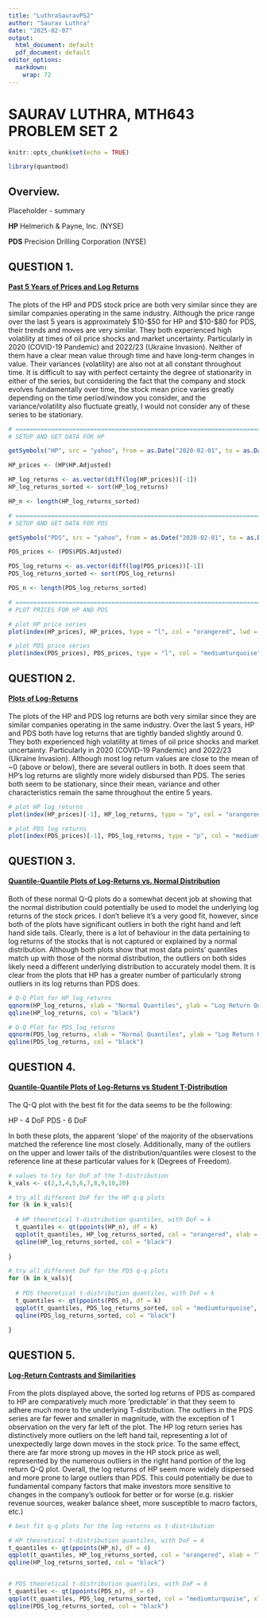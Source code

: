 ```yaml
---
title: "LuthraSauravPS2"
author: "Saurav Luthra"
date: "2025-02-07"
output:
  html_document: default
  pdf_document: default
editor_options:
  markdown:
    wrap: 72
---
```


# SAURAV LUTHRA, MTH643 PROBLEM SET 2

```r
knitr::opts_chunk$set(echo = TRUE)

library(quantmod)
```

## Overview.

Placeholder - summary

**HP** Helmerich & Payne, Inc. (NYSE)

**PDS** Precision Drilling Corporation (NYSE)

## QUESTION 1.

#### [**Past 5 Years of Prices and Log Returns**]{.underline}

The plots of the HP and PDS stock price are both very similar since they
are similar companies operating in the same industry. Although the price
range over the last 5 years is approximately \$10-\$50 for HP and
\$10-\$80 for PDS, their trends and moves are very similar. They both
experienced high volatility at times of oil price shocks and market
uncertainty. Particularly in 2020 (COVID-19 Pandemic) and 2022/23
(Ukraine Invasion). Neither of them have a clear mean value through time
and have long-term changes in value. Their variances (volatility) are
also not at all constant throughout time. It is difficult to say with
perfect certainty the degree of stationarity in either of the series,
but considering the fact that the company and stock evolves
fundamentally over time, the stock mean price varies greatly depending
on the time period/window you consider, and the variance/volatility also
fluctuate greatly, I would not consider any of these series to be
stationary.

```r

# ==============================================================================
# SETUP AND GET DATA FOR HP

getSymbols("HP", src = "yahoo", from = as.Date("2020-02-01", to = as.Date("2025-02-01")))

HP_prices <- (HP$HP.Adjusted)

HP_log_returns <- as.vector(diff(log(HP_prices))[-1])
HP_log_returns_sorted <- sort(HP_log_returns)

HP_n <- length(HP_log_returns_sorted)

# ==============================================================================
# SETUP AND GET DATA FOR PDS

getSymbols("PDS", src = "yahoo", from = as.Date("2020-02-01", to = as.Date("2025-02-01")))

PDS_prices <- (PDS$PDS.Adjusted)

PDS_log_returns <- as.vector(diff(log(PDS_prices))[-1])
PDS_log_returns_sorted <- sort(PDS_log_returns)

PDS_n <- length(PDS_log_returns_sorted)

# ==============================================================================
# PLOT PRICES FOR HP AND PDS

# plot HP price series
plot(index(HP_prices), HP_prices, type = "l", col = "orangered", lwd = 1, main = "Closing-Price of HP", xlab = "Date", ylab = "Price ($)")

# plot PDS price series
plot(index(PDS_prices), PDS_prices, type = "l", col = "mediumturquoise", lwd = 1, main = "Closing-Price of PDS", xlab = "Date", ylab = "Price ($)")

```

## QUESTION 2.

#### [**Plots of Log-Returns**]{.underline}

The plots of the HP and PDS log returns are both very similar since they
are similar companies operating in the same industry. Over the last 5
years, HP and PDS both have log returns that are tightly banded slightly
around 0. They both experienced high volatility at times of oil price
shocks and market uncertainty. Particularly in 2020 (COVID-19 Pandemic)
and 2022/23 (Ukraine Invasion). Although most log return values are
close to the mean of \~0 (above or below), there are several outliers in
both. It does seem that HP's log returns are slightly more widely
disbursed than PDS. The series both seem to be stationary, since their
mean, variance and other characteristics remain the same throughout the
entire 5 years.

```r

# plot HP log returns
plot(index(HP_prices)[-1], HP_log_returns, type = "p", col = "orangered", pch = 16, main = "Log Returns of HP vs. Time", xlab = "Date", ylab = "Log Return")

# plot PDS log returns
plot(index(PDS_prices)[-1], PDS_log_returns, type = "p", col = "mediumturquoise", pch = 16, main = "Log Returns of PDS vs. Time", xlab = "Date", ylab = "Log Return")

```

## QUESTION 3.

#### [**Quantile-Quantile Plots of Log-Returns vs. Normal Distribution**]{.underline}

Both of these normal Q-Q plots do a somewhat decent job at showing that
the normal distribution could potentially be used to model the
underlying log returns of the stock prices. I don't believe it's a very
good fit, however, since both of the plots have significant outliers in
both the right hand and left hand side tails. Clearly, there is a lot of
behaviour in the data pertaining to log returns of the stocks that is
not captured or explained by a normal distribution. Although both plots
show that most data points' quantiles match up with those of the normal
distribution, the outliers on both sides likely need a different
underlying distribution to accurately model them. It is clear from the
plots that HP has a greater number of particularly strong outliers in
its log returns than PDS does.

```r

# Q-Q Plot for HP_log_returns
qqnorm(HP_log_returns, xlab = "Normal Quantiles", ylab = "Log Return Quantiles", main = "HP | Normal Q-Q Plot for Log Returns", col = "orangered")
qqline(HP_log_returns, col = "black")

# Q-Q Plot for PDS_log_returns
qqnorm(PDS_log_returns, xlab = "Normal Quantiles", ylab = "Log Return Quantiles", main = "PDS | Normal Q-Q Plot for Log Returns", col = "mediumturquoise")
qqline(PDS_log_returns, col = "black")

```

## QUESTION 4.

#### [**Quantile-Quantile Plots of Log-Returns vs Student T-Distribution**]{.underline}

The Q-Q plot with the best fit for the data seems to be the following:

HP - 4 DoF PDS - 6 DoF

In both these plots, the apparent 'slope' of the majority of the
observations matched the reference line most closely. Additionally, many
of the outliers on the upper and lower tails of the
distribution/quantiles were closest to the reference line at these
particular values for k (Degrees of Freedom).

```r

# values to try for DoF of the T-distribution
k_vals <- c(2,3,4,5,6,7,8,9,10,20)

# try all different DoF for the HP q-q plots
for (k in k_vals){
  
  # HP theoretical t-distribution quantiles, with DoF = k
  t_quantiles <- qt(ppoints(HP_n), df = k)  
  qqplot(t_quantiles, HP_log_returns_sorted, col = "orangered", xlab = "T-Distribution Quantiles", ylab = "Log Returns", main = paste("HP | Q-Q Plot vs T-Distribution | DoF =", k))
  qqline(HP_log_returns_sorted, col = "black")
  
}

# try all different DoF for the PDS q-q plots
for (k in k_vals){
  
  # PDS theoretical t-distribution quantiles, with DoF = k
  t_quantiles <- qt(ppoints(PDS_n), df = k)  
  qqplot(t_quantiles, PDS_log_returns_sorted, col = "mediumturquoise", xlab = "T-Distribution Quantiles", ylab = "Log Returns", main = paste("PDS | Q-Q Plot vs T-Distribution | DoF =", k))
  qqline(PDS_log_returns_sorted, col = "black")
  
}

```

## QUESTION 5.

#### [**Log-Return Contrasts and Similarities**]{.underline}

From the plots displayed above, the sorted log returns of PDS as
compared to HP are comparatively much more 'predictable' in that they
seem to adhere much more to the underlying T-distribution. The outliers
in the PDS series are far fewer and smaller in magnitude, with the
exception of 1 observation on the very far left of the plot. The HP log
return series has distinctively more outliers on the left hand tail,
representing a lot of unexpectedly large down moves in the stock price.
To the same effect, there are far more strong up moves in the HP stock
price as well, represented by the numerous outliers in the right hand
portion of the log return Q-Q plot. Overall, the log returns of HP seem
more widely dispersed and more prone to large outliers than PDS. This
could potentially be due to fundamental company factors that make
investors more sensitive to changes in the company's outlook for better
or for worse (e.g. riskier revenue sources, weaker balance sheet, more
susceptible to macro factors, etc.)

```r

# best fit q-q plots for the log returns vs t-distribution

# HP theoretical t-distribution quantiles, with DoF = 4
t_quantiles <- qt(ppoints(HP_n), df = 4)  
qqplot(t_quantiles, HP_log_returns_sorted, col = "orangered", xlab = "T-Distribution Quantiles", ylab = "Log Returns", main = "HP | Q-Q Plot vs T-Distribution | DoF = 4")
qqline(HP_log_returns_sorted, col = "black")


# PDS theoretical t-distribution quantiles, with DoF = 6
t_quantiles <- qt(ppoints(PDS_n), df = 6)  
qqplot(t_quantiles, PDS_log_returns_sorted, col = "mediumturquoise", xlab = "T-Distribution Quantiles", ylab = "Log Returns", main = "PDS | Q-Q Plot vs T-Distribution | DoF = 6")
qqline(PDS_log_returns_sorted, col = "black")
  
```
